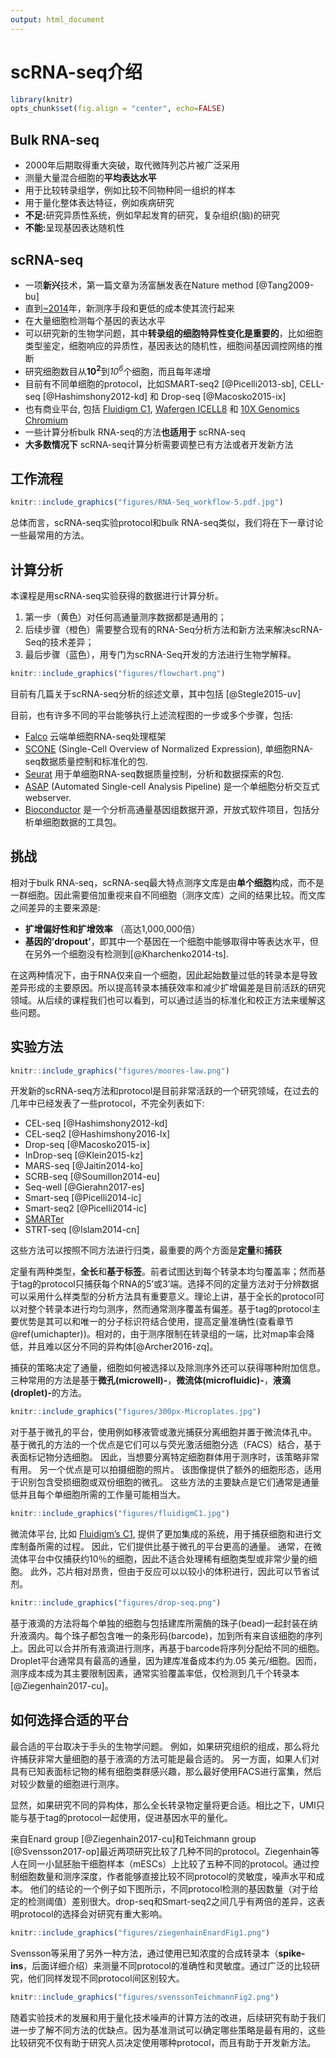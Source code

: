 ```yaml
---
output: html_document
---
```


# scRNA-seq介绍 {#introduction_to_single_cell_rna_seq}

```r
library(knitr)
opts_chunk$set(fig.align = "center", echo=FALSE)
```

## Bulk RNA-seq

* 2000年后期取得重大突破，取代微阵列芯片被广泛采用
* 测量大量混合细胞的**平均表达水平**
* 用于比较转录组学，例如比较不同物种同一组织的样本
* 用于量化整体表达特征，例如疾病研究
* **不足:**研究异质性系统，例如早起发育的研究，复杂组织(脑)的研究
* **不能:**呈现基因表达随机性
    
## scRNA-seq

* 一项**新兴**技术，第一篇文章为汤富酬发表在Nature method [@Tang2009-bu]
* 直到[~2014](https://www.ohio.edu/bioinformatics/upload/Single-Cell-RNA-seq-Method-of-the-Year-2013.pdf)年，新测序手段和更低的成本使其流行起来
* 在大量细胞检测每个基因的表达水平
* 可以研究新的生物学问题，其中**转录组的细胞特异性变化是重要的**，比如细胞类型鉴定，细胞响应的异质性，基因表达的随机性，细胞间基因调控网络的推断
* 研究细胞数目从**$10^2$**到*$10^6$*个细胞，而且每年递增
* 目前有不同单细胞的protocol，比如SMART-seq2 [@Picelli2013-sb], CELL-seq [@Hashimshony2012-kd] 和 Drop-seq [@Macosko2015-ix]
* 也有商业平台, 包括 [Fluidigm C1](https://www.fluidigm.com/products/c1-system), [Wafergen ICELL8](https://www.wafergen.com/products/icell8-single-cell-system) 和 [10X Genomics Chromium](https://www.10xgenomics.com/single-cell/)
* 一些计算分析bulk RNA-seq的方法**也适用于** scRNA-seq
* **大多数情况下** scRNA-seq计算分析需要调整已有方法或者开发新方法

## 工作流程

```r
knitr::include_graphics("figures/RNA-Seq_workflow-5.pdf.jpg")
```

总体而言，scRNA-seq实验protocol和bulk RNA-seq类似，我们将在下一章讨论一些最常用的方法。

## 计算分析

本课程是用scRNA-seq实验获得的数据进行计算分析。

1. 第一步（黄色）对任何高通量测序数据都是通用的；
2. 后续步骤（橙色）需要整合现有的RNA-Seq分析方法和新方法来解决scRNA-Seq的技术差异；
3. 最后步骤（蓝色），用专门为scRNA-Seq开发的方法进行生物学解释。


```r
knitr::include_graphics("figures/flowchart.png")
```

目前有几篇关于scRNA-seq分析的综述文章，其中包括 [@Stegle2015-uv]

目前，也有许多不同的平台能够执行上述流程图的一步或多个步骤，包括:

* [Falco](https://github.com/VCCRI/Falco/) 云端单细胞RNA-seq处理框架
* [SCONE](https://github.com/YosefLab/scone) (Single-Cell Overview of Normalized Expression), 单细胞RNA-seq数据质量控制和标准化的包.
* [Seurat](http://satijalab.org/seurat/) 用于单细胞RNA-seq数据质量控制，分析和数据探索的R包.
* [ASAP](https://asap.epfl.ch/) (Automated Single-cell Analysis Pipeline) 是一个单细胞分析交互式webserver.
* [Bioconductor](https://master.bioconductor.org/packages/release/workflows/html/simpleSingleCell.html) 是一个分析高通量基因组数据开源，开放式软件项目，包括分析单细胞数据的工具包。


## 挑战

相对于bulk RNA-seq，scRNA-seq最大特点测序文库是由**单个细胞**构成，而不是一群细胞。因此需要倍加重视来自不同细胞（测序文库）之间的结果比较。而文库之间差异的主要来源是:

* **扩增偏好性和扩增效率** （高达1,000,000倍）
* **基因的'dropout'**，即其中一个基因在一个细胞中能够取得中等表达水平，但在另外一个细胞没有检测到[@Kharchenko2014-ts].

在这两种情况下，由于RNA仅来自一个细胞，因此起始数量过低的转录本是导致差异形成的主要原因。所以提高转录本捕获效率和减少扩增偏差是目前活跃的研究领域。从后续的课程我们也可以看到，可以通过适当的标准化和校正方法来缓解这些问题。

## 实验方法

```r
knitr::include_graphics("figures/moores-law.png")
```

开发新的scRNA-seq方法和protocol是目前非常活跃的一个研究领域，在过去的几年中已经发表了一些protocol，不完全列表如下:

* CEL-seq [@Hashimshony2012-kd]
* CEL-seq2 [@Hashimshony2016-lx]
* Drop-seq [@Macosko2015-ix]
* InDrop-seq [@Klein2015-kz]
* MARS-seq [@Jaitin2014-ko]
* SCRB-seq [@Soumillon2014-eu]
* Seq-well [@Gierahn2017-es]
* Smart-seq [@Picelli2014-ic]
* Smart-seq2 [@Picelli2014-ic]
* [SMARTer](http://www.clontech.com/US/Products/cDNA_Synthesis_and_Library_Construction/Next_Gen_Sequencing_Kits/Total_RNA-Seq/Universal_RNA_Seq_Random_Primed)
* STRT-seq [@Islam2014-cn]

这些方法可以按照不同方法进行归类，最重要的两个方面是**定量**和**捕获**

定量有两种类型，**全长**和**基于标签**。前者试图达到每个转录本均匀覆盖率；然而基于tag的protocol只捕获每个RNA的5'或3'端。选择不同的定量方法对于分辨数据可以采用什么样类型的分析方法具有重要意义。理论上讲，基于全长的protocol可以对整个转录本进行均匀测序，然而通常测序覆盖有偏差。基于tag的protocol主要优势是其可以和唯一的分子标识符结合使用，提高定量准确性(查看章节 \@ref(umichapter))。相对的，由于测序限制在转录组的一端，比对map率会降低，并且难以区分不同的异构体[@Archer2016-zq]。

捕获的策略决定了通量，细胞如何被选择以及除测序外还可以获得哪种附加信息。三种常用的方法是基于**微孔(microwell)-**，**微流体(microfluidic)-**，**液滴(droplet)-**的方法。

```r
knitr::include_graphics("figures/300px-Microplates.jpg")
```

对于基于微孔的平台，使用例如移液管或激光捕获分离细胞并置于微流体孔中。 基于微孔的方法的一个优点是它们可以与荧光激活细胞分选（FACS）结合，基于表面标记物分选细胞。 因此，当想要分离特定细胞群体用于测序时，该策略非常有用。 另一个优点是可以拍摄细胞的照片。 该图像提供了额外的细胞形态，适用于识别包含受损细胞或双份细胞的微孔。 这些方法的主要缺点是它们通常是通量低并且每个单细胞所需的工作量可能相当大。


```r
knitr::include_graphics("figures/fluidigmC1.jpg")
```

微流体平台, 比如 [Fluidigm's C1](https://www.fluidigm.com/products/c1-system#workflow), 提供了更加集成的系统，用于捕获细胞和进行文库制备所需的过程。 因此，它们提供比基于微孔的平台更高的通量。 通常，在微流体平台中仅捕获约10％的细胞，因此不适合处理稀有细胞类型或非常少量的细胞。 此外，芯片相对昂贵，但由于反应可以以较小的体积进行，因此可以节省试剂。

```r
knitr::include_graphics("figures/drop-seq.png")
```

基于液滴的方法将每个单独的细胞与包括建库所需酶的珠子(bead)一起封装在纳升液滴内。每个珠子都包含唯一的条形码(barcode)，加到所有来自该细胞的序列上。因此可以合并所有液滴进行测序，再基于barcode将序列分配给不同的细胞。Droplet平台通常具有最高的通量，因为建库准备成本约为$.05$ 美元/细胞。因而，测序成本成为其主要限制因素，通常实验覆盖率低，仅检测到几千个转录本 [@Ziegenhain2017-cu]。

## 如何选择合适的平台

最合适的平台取决于手头的生物学问题。 例如，如果研究组织的组成，那么将允许捕获非常大量细胞的基于液滴的方法可能是最合适的。 另一方面，如果人们对具有已知表面标记物的稀有细胞类群感兴趣，那么最好使用FACS进行富集，然后对较少数量的细胞进行测序。

显然，如果研究不同的异构体，那么全长转录物定量将更合适。相比之下，UMI只能与基于tag的protocol一起使用，促进基因水平的量化。

来自Enard group [@Ziegenhain2017-cu]和Teichmann group [@Svensson2017-op]最近两项研究比较了几种不同的protocol。Ziegenhain等人在同一小鼠胚胎干细胞样本（mESCs）上比较了五种不同的protocol。通过控制细胞数量和测序深度，作者能够直接比较不同protocol的灵敏度，噪声水平和成本。 他们的结论的一个例子如下图所示，不同protocol检测的基因数量（对于给定的检测阈值）差别很大。drop-seq和Smart-seq2之间几乎有两倍的差异，这表明protocol的选择会对研究有重大影响。

```r
knitr::include_graphics("figures/ziegenhainEnardFig1.png")
```

Svensson等采用了另外一种方法，通过使用已知浓度的合成转录本（**spike-ins**，后面详细介绍）来测量不同protocol的准确性和灵敏度。通过广泛的比较研究，他们同样发现不同protocol间区别较大。

```r
knitr::include_graphics("figures/svenssonTeichmannFig2.png")
```

随着实验技术的发展和用于量化技术噪声的计算方法的改进，后续研究有助于我们进一步了解不同方法的优缺点。因为基准测试可以确定哪些策略是最有用的，这些比较研究不仅有助于研究人员决定使用哪种protocol，而且有助于开发新方法。

